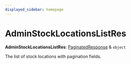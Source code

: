 ```yaml
---
displayed_sidebar: homepage
---
```



# AdminStockLocationsListRes

 **AdminStockLocationsListRes**: [PaginatedResponse](medusa.PaginatedResponse-1.mdx) & `object`

The list of stock locations with pagination fields.
